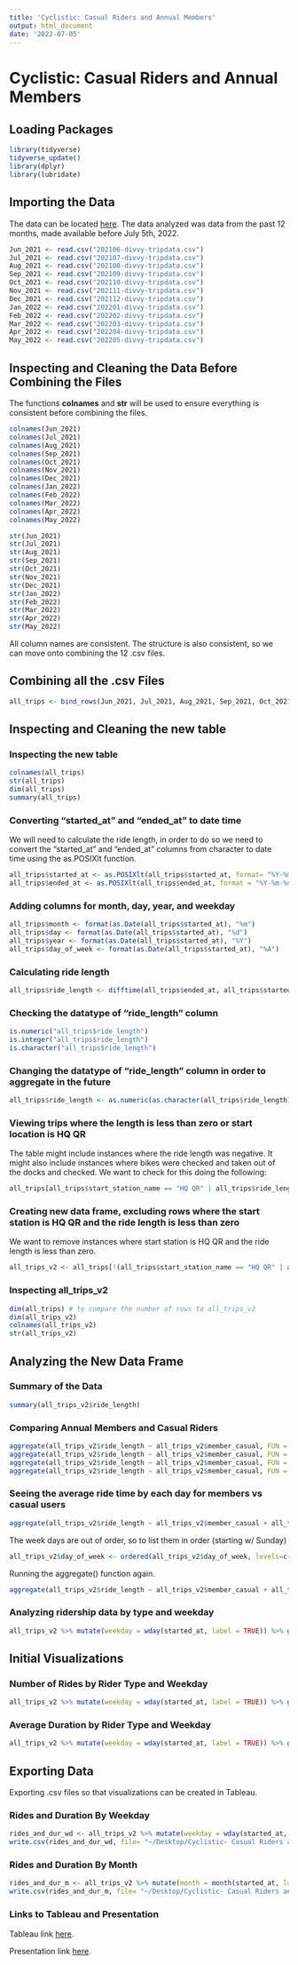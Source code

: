 ```yaml
---
title: 'Cyclistic: Casual Riders and Annual Members'
output: html_document
date: '2022-07-05'
---
```


# Cyclistic: Casual Riders and Annual Members

## Loading Packages

```r
library(tidyverse)
tidyverse_update() 
library(dplyr)
library(lubridate)
```

## Importing the Data

The data can be located [here](https://divvy-tripdata.s3.amazonaws.com/index.html). The data analyzed was data from the past 12 months, made available before July 5th, 2022.

```r
Jun_2021 <- read.csv("202106-divvy-tripdata.csv")
Jul_2021 <- read.csv("202107-divvy-tripdata.csv")
Aug_2021 <- read.csv("202108-divvy-tripdata.csv")
Sep_2021 <- read.csv("202109-divvy-tripdata.csv")
Oct_2021 <- read.csv("202110-divvy-tripdata.csv")
Nov_2021 <- read.csv("202111-divvy-tripdata.csv")
Dec_2021 <- read.csv("202112-divvy-tripdata.csv")
Jan_2022 <- read.csv("202201-divvy-tripdata.csv")
Feb_2022 <- read.csv("202202-divvy-tripdata.csv")
Mar_2022 <- read.csv("202203-divvy-tripdata.csv")
Apr_2022 <- read.csv("202204-divvy-tripdata.csv")
May_2022 <- read.csv("202205-divvy-tripdata.csv")
```

## Inspecting and Cleaning the Data Before Combining the Files

The functions **colnames** and **str** will be used to ensure everything is consistent before combining the files.

```r
colnames(Jun_2021)
colnames(Jul_2021)
colnames(Aug_2021)
colnames(Sep_2021) 
colnames(Oct_2021)
colnames(Nov_2021)
colnames(Dec_2021)
colnames(Jan_2022)
colnames(Feb_2022)
colnames(Mar_2022)
colnames(Apr_2022)
colnames(May_2022)
```

```r
str(Jun_2021)
str(Jul_2021)
str(Aug_2021)
str(Sep_2021)
str(Oct_2021)
str(Nov_2021)
str(Dec_2021)
str(Jan_2022)
str(Feb_2022)
str(Mar_2022)
str(Apr_2022)
str(May_2022)
```

All column names are consistent. The structure is also consistent, so we can move onto combining the 12 .csv files.

## Combining all the .csv Files

```r
all_trips <- bind_rows(Jun_2021, Jul_2021, Aug_2021, Sep_2021, Oct_2021, Nov_2021, Dec_2021, Jan_2022, Feb_2022, Mar_2022, Apr_2022, May_2022)
```

## Inspecting and Cleaning the new table

### Inspecting the new table

```r
colnames(all_trips)
str(all_trips)
dim(all_trips)
summary(all_trips)
```

### Converting "started_at" and "ended_at" to date time

We will need to calculate the ride length, in order to do so we need to convert the "started_at" and "ended_at" columns from character to date time using the as.POSIXlt function.

```r
all_trips$started_at <- as.POSIXlt(all_trips$started_at, format= "%Y-%m-%d %H:%M:%S")
all_trips$ended_at <- as.POSIXlt(all_trips$ended_at, format = "%Y-%m-%d %H:%M:%S")
```

### Adding columns for month, day, year, and weekday

```r
all_trips$month <- format(as.Date(all_trips$started_at), "%m")
all_trips$day <- format(as.Date(all_trips$started_at), "%d")
all_trips$year <- format(as.Date(all_trips$started_at), "%Y")
all_trips$day_of_week <- format(as.Date(all_trips$started_at), "%A")
```

### Calculating ride length

```r
all_trips$ride_length <- difftime(all_trips$ended_at, all_trips$started_at) 
```

### Checking the datatype of "ride_length" column

```r
is.numeric("all_trips$ride_length")
is.integer("all_trips$ride_length")
is.character("all_trips$ride_length")
```

### Changing the datatype of "ride_length" column in order to aggregate in the future

```r
all_trips$ride_length <- as.numeric(as.character(all_trips$ride_length))
```

### Viewing trips where the length is less than zero or start location is HQ QR

The table might include instances where the ride length was negative. It might also include instances where bikes were checked and taken out of the docks and checked. We want to check for this doing the following:

```r
all_trips[all_trips$start_station_name == "HQ QR" | all_trips$ride_length < 0, ]
```

### Creating new data frame, excluding rows where the start station is HQ QR and the ride length is less than zero

We want to remove instances where start station is HQ QR and the ride length is less than zero.

```r
all_trips_v2 <- all_trips[!(all_trips$start_station_name == "HQ QR" | all_trips$ride_length < 0), ]
```

### Inspecting all_trips_v2

```r
dim(all_trips) # to compare the number of rows to all_trips_v2
dim(all_trips_v2)
colnames(all_trips_v2)
str(all_trips_v2)
```

## Analyzing the New Data Frame

### Summary of the Data

```r
summary(all_trips_v2$ride_length)
```

### Comparing Annual Members and Casual Riders

```r
aggregate(all_trips_v2$ride_length ~ all_trips_v2$member_casual, FUN = mean)
aggregate(all_trips_v2$ride_length ~ all_trips_v2$member_casual, FUN = median)
aggregate(all_trips_v2$ride_length ~ all_trips_v2$member_casual, FUN = max)
aggregate(all_trips_v2$ride_length ~ all_trips_v2$member_casual, FUN = min)
```

### Seeing the average ride time by each day for members vs casual users

```r
aggregate(all_trips_v2$ride_length ~ all_trips_v2$member_casual + all_trips_v2$day_of_week, FUN = mean)
```

The week days are out of order, so to list them in order (starting w/ Sunday)

```r
all_trips_v2$day_of_week <- ordered(all_trips_v2$day_of_week, levels=c("Sunday", "Monday", "Tuesday", "Wednesday", "Thursday", "Friday", "Saturday"))
```

Running the aggregate() function again.

```r
aggregate(all_trips_v2$ride_length ~ all_trips_v2$member_casual + all_trips_v2$day_of_week, FUN = mean)
```

### Analyzing ridership data by type and weekday

```r
all_trips_v2 %>% mutate(weekday = wday(started_at, label = TRUE)) %>% group_by(member_casual, weekday) %>% summarize(number_of_rides = n(), average_duration = mean(ride_length)) %>% arrange(member_casual, weekday)
```

## Initial Visualizations

### Number of Rides by Rider Type and Weekday

```r
all_trips_v2 %>% mutate(weekday = wday(started_at, label = TRUE)) %>% group_by(member_casual, weekday) %>% summarize(number_of_rides = n(), average_duration = mean(ride_length)) %>% arrange(member_casual, weekday) %>% ggplot(aes(x=weekday, y=number_of_rides, fill=member_casual)) + geom_col(position = "dodge")
```

### Average Duration by Rider Type and Weekday

```r
all_trips_v2 %>% mutate(weekday = wday(started_at, label = TRUE)) %>% group_by(member_casual, weekday) %>% summarize(number_of_rides = n(), average_duration = mean(ride_length)) %>% arrange(member_casual, weekday) %>% ggplot(aes(x=weekday, y=average_duration, fill=member_casual)) + geom_col(position = "dodge")
```

## Exporting Data

Exporting .csv files so that visualizations can be created in Tableau.

### Rides and Duration By Weekday

```r
rides_and_dur_wd <- all_trips_v2 %>% mutate(weekday = wday(started_at, label = TRUE)) %>% group_by(member_casual, weekday) %>% summarize(number_of_rides = n(), average_duration = mean(ride_length)) %>% arrange(member_casual, weekday)
write.csv(rides_and_dur_wd, file= "~/Desktop/Cyclistic- Casual Riders and Annual Members/rides_and_dur_wd.csv")
```

### Rides and Duration By Month

```r
rides_and_dur_m <- all_trips_v2 %>% mutate(month = month(started_at, label = TRUE)) %>% group_by(member_casual, month) %>% summarize(number_of_rides = n(), average_duration = mean(ride_length)) %>% arrange(member_casual, month)
write.csv(rides_and_dur_m, file= "~/Desktop/Cyclistic- Casual Riders and Annual Members/rides_and_dur_m.csv")
```

### Links to Tableau and Presentation

Tableau link [here](https://public.tableau.com/app/profile/vanessa4875/viz/Cyclistic-CasualRidersandAnnualMembers/RidesandDurationbyMonth).

Presentation link [here](https://docs.google.com/presentation/d/1ejTlAbq0jKHqehNl-xy3gvIxocrw75MamVRbOUkZxnQ/edit#slide=id.g13b90827ecf_0_147).
